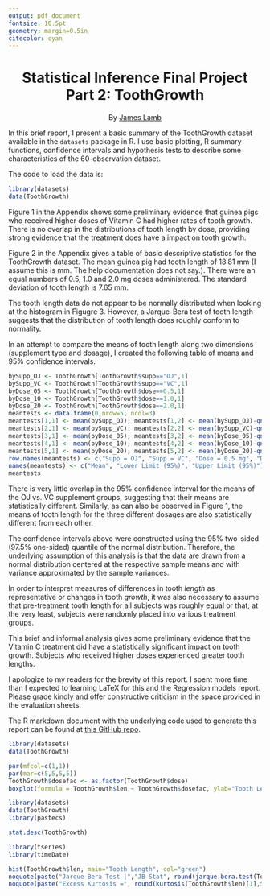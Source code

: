 ```yaml
---
output: pdf_document
fontsize: 10.5pt
geometry: margin=0.5in
citecolor: cyan
---
```


<center> <h1>Statistical Inference Final Project Part 2: ToothGrowth</h1> </center>
<center> By [James Lamb](http://www.linkedin.com/in/jameslamb1/)</center>
\hrulefill

\section{I. Introduction}

In this brief report, I present a basic summary of the ToothGrowth dataset available in the ```datasets``` package in R. I use basic plotting, R summary functions, confidence intervals and hypothesis tests to describe some characteristics of the 60-observation dataset.

\section{II. Exploratory Analysis}

The code to load the data is:

```r
library(datasets)
data(ToothGrowth)
```

Figure 1 in the Appendix shows some preliminary evidence that guinea pigs who received higher doses of Vitamin C had higher rates of tooth growth. There is no overlap in the distributions of tooth length by dose, providing strong evidence that the treatment does have a impact on tooth growth.


\section{III. Basic Summary of the Data}

Figure 2 in the Appendix gives a table of basic descriptive statistics for the ToothGrowth dataset. The mean guinea pig had tooth length of 18.81 mm (I assume this is mm. The help documentation does not say.). There were an equal numbers of 0.5, 1.0 and 2.0 mg doses administered. The standard deviation of tooth length is 7.65 mm.

The tooth length data do not appear to be normally distributed when looking at the histogram in Figugre 3. However, a Jarque-Bera test of tooth length suggests that the distribution of tooth length does roughly conform to normality. 

\section{IV. Using Hypothesis Tests and Confidence Intervals}

In an attempt to compare the means of tooth length along two dimensions (supplement type and dosage), I created the following table of means and 95% confidence intervals.


```r
bySupp_OJ <- ToothGrowth[ToothGrowth$supp=="OJ",1]
bySupp_VC <- ToothGrowth[ToothGrowth$supp=="VC",1]
byDose_05 <- ToothGrowth[ToothGrowth$dose==0.5,1]
byDose_10 <- ToothGrowth[ToothGrowth$dose==1.0,1]
byDose_20 <- ToothGrowth[ToothGrowth$dose==2.0,1]
meantests <- data.frame(0,nrow=5, ncol=3)
meantests[1,1] <- mean(bySupp_OJ); meantests[1,2] <- mean(bySupp_OJ)-qnorm(0.975)*sd(bySupp_OJ)/sqrt(length(bySupp_VC)); meantests[1,3] <- mean(bySupp_OJ)+ qnorm(0.975)*sd(bySupp_OJ)/sqrt(length(bySupp_OJ)) 
meantests[2,1] <- mean(bySupp_VC); meantests[2,2] <- mean(bySupp_VC)-qnorm(0.975)*sd(bySupp_VC)/sqrt(length(bySupp_VC)); meantests[2,3] <- mean(bySupp_VC)+ qnorm(0.975)*sd(bySupp_VC)/sqrt(length(bySupp_VC)) 
meantests[3,1] <- mean(byDose_05); meantests[3,2] <- mean(byDose_05)-qnorm(0.975)*sd(byDose_05)/sqrt(length(byDose_05)); meantests[3,3] <- mean(byDose_05)+ qnorm(0.975)*sd(byDose_05)/sqrt(length(byDose_05)) 
meantests[4,1] <- mean(byDose_10); meantests[4,2] <- mean(byDose_10)-qnorm(0.975)*sd(byDose_10)/sqrt(length(byDose_10)); meantests[4,3] <- mean(byDose_10)+ qnorm(0.975)*sd(byDose_10)/sqrt(length(byDose_10)) 
meantests[5,1] <- mean(byDose_20); meantests[5,2] <- mean(byDose_20)-qnorm(0.975)*sd(byDose_20)/sqrt(length(byDose_20)); meantests[5,3] <- mean(byDose_20)+ qnorm(0.975)*sd(byDose_20)/sqrt(length(byDose_20)) 
row.names(meantests) <- c("Supp = OJ", "Supp = VC", "Dose = 0.5 mg", "Dose = 1.0 mg", "Dose = 2.0 mg")
names(meantests) <- c("Mean", "Lower Limit (95%)", "Upper Limit (95%)")
meantests
```

There is very little overlap in the 95% confidence interval for the means of the OJ vs. VC supplement groups, suggesting that their means are statistically different. Similarly, as can also be observed in Figure 1, the means of tooth length for the three different dosages are also statistically different from each other.

\section{V. Necessary Assumptions}

The confidence intervals above were constructed using the 95% two-sided (97.5% one-sided) quantile of the normal distribution. Therefore, the underlying assumption of this analysis is that the data are drawn from a normal distribution centered at the respective sample means and with variance approximated by the sample variances.

In order to interpret measures of differences in tooth *length* as representative or changes in tooth *growth*, it was also necessary to assume that pre-treatment tooth length for all subjects was roughly equal or that, at the very least, subjects were randomly placed into various treatment groups. 

\section{VI. Conclusion}

This brief and informal analysis gives some preliminary evidence that the Vitamin C treatment did have a statistically significant impact on tooth growth. Subjects who received higher doses experienced greater tooth lengths. 

I apologize to my readers for the brevity of this report. I spent more time than I expected to learning LaTeX for this and the Regression models report. Please grade kindly and offer constructive criticism in the space provided in the evaluation sheets.

The R markdown document with the underlying code used to generate this report can be found at [this GitHub repo](https://github.com/JayLamb20/MOOC_Stuff/tree/master/Statistical_Inference).

\pagebreak


\appendix
\section{Appendix: Plots and Result Tables}

\subsection{Figure 1. Boxplot of Tooth Length by Dose}

```r
library(datasets)
data(ToothGrowth)
```

```r
par(mfcol=c(1,1))
par(mar=c(5,5,5,5))
ToothGrowth$dosefac <- as.factor(ToothGrowth$dose)
boxplot(formula = ToothGrowth$len ~ ToothGrowth$dosefac, ylab="Tooth Length", xlab="Dose", main="Boxplot of Tooth Length by Dose")
```

\subsection{Figure 2. ToothGrowth Descriptive Statistics}

```r
library(datasets)
data(ToothGrowth)
library(pastecs)
```

```r
stat.desc(ToothGrowth)
```

\subsection{Figure 3. Histogram of Tooth Length}

```r
library(tseries)
library(timeDate)
```

```r
hist(ToothGrowth$len, main="Tooth Length", col="green")
noquote(paste("Jarque-Bera Test |","JB Stat", round(jarque.bera.test(ToothGrowth$len)$statistic,2),"p-value",round(jarque.bera.test(ToothGrowth$len)$p.value,5), sep= " "))
noquote(paste("Excess Kurtosis =", round(kurtosis(ToothGrowth$len)[1],5),"| Skewness =",round(skewness(ToothGrowth$len)[1],5), sep= " "))
```

\pagebreak
\begin{thebibliography}{9}    

\bibitem{pastecs}
    Phillippe Crosjean et. al,
    "Pastecs: Package for Analysis of Space-Time Ecological Series",
    \emph{CRAN},
    2014.
    Retrieved from: http://bit.ly/1pnSI2r
    
\end{thebibliography}